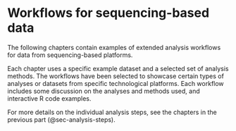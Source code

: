 # Workflows for sequencing-based data {#sec-workflows-sequencing-based}

The following chapters contain examples of extended analysis workflows for data from sequencing-based platforms.

Each chapter uses a specific example dataset and a selected set of analysis methods. The workflows have been selected to showcase certain types of analyses or datasets from specific technological platforms. Each workflow includes some discussion on the analyses and methods used, and interactive R code examples.

For more details on the individual analysis steps, see the chapters in the previous part (@sec-analysis-steps).
